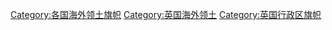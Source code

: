 [[Category:各国海外领土旗帜|Category:各国海外领土旗帜]]
[[Category:英国海外领土|Category:英国海外领土]]
[[Category:英国行政区旗帜‎|Category:英国行政区旗帜‎]]